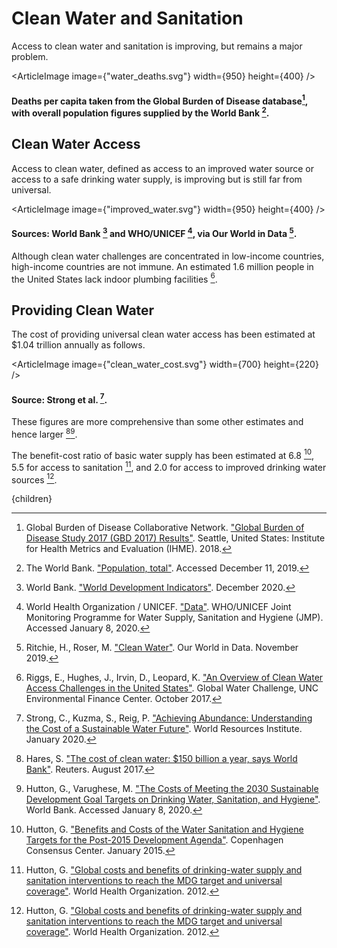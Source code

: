


# Clean Water and Sanitation
Access to clean water and sanitation is improving, but remains a major problem.

<ArticleImage image={"water_deaths.svg"} width={950} height={400} />
#### Deaths per capita taken from the Global Burden of Disease database[^1], with overall population figures supplied by the World Bank [^9].

## Clean Water Access
Access to clean water, defined as access to an improved water source or access to a safe drinking water supply, is improving but is still far from universal.

<ArticleImage image={"improved_water.svg"} width={950} height={400} />
#### Sources: World Bank [^10] and WHO/UNICEF [^11], via Our World in Data [^7].

Although clean water challenges are concentrated in low-income countries, high-income countries are not immune. An estimated 1.6 million people in the United States lack indoor plumbing facilities [^6].

## Providing Clean Water
The cost of providing universal clean water access has been estimated at $1.04 trillion annually as follows.

<ArticleImage image={"clean_water_cost.svg"} width={700} height={220} />
#### Source: Strong et al. [^8].

These figures are more comprehensive than some other estimates and hence larger [^2][^5].

The benefit-cost ratio of basic water supply has been estimated at 6.8 [^3], 5.5 for access to sanitation [^4], and 2.0 for access to improved drinking water sources [^4].

<PrioritizeCleanWaterSolution />
<WaterUltrafiltration />

[^1]: Global Burden of Disease Collaborative Network. ["Global Burden of Disease Study 2017 (GBD 2017) Results"](http://ghdx.healthdata.org/gbd-results-tool). Seattle, United States: Institute for Health Metrics and Evaluation (IHME). 2018.

[^2]: Hares, S. ["The cost of clean water: $150 billion a year, says World Bank"](https://www.reuters.com/article/us-global-water-health/the-cost-of-clean-water-150-billion-a-year-says-world-bank-idUSKCN1B812E). Reuters. August 2017.

[^3]: Hutton, G. ["Benefits and Costs of the Water Sanitation and Hygiene Targets for the Post-2015 Development Agenda"](https://www.copenhagenconsensus.com/sites/default/files/water_sanitation_assessment_-_hutton.pdf). Copenhagen Consensus Center. January 2015.

[^4]: Hutton, G. ["Global costs and benefits of drinking-water supply and sanitation interventions to reach the MDG target and universal coverage"](https://www.who.int/water_sanitation_health/publications/global_costs/en/). World Health Organization. 2012.

[^5]: Hutton, G., Varughese, M. ["The Costs of Meeting the 2030 Sustainable Development Goal Targets on Drinking Water, Sanitation, and Hygiene"](https://www.worldbank.org/en/topic/water/publication/the-costs-of-meeting-the-2030-sustainable-development-goal-targets-on-drinking-water-sanitation-and-hygiene). World Bank. Accessed January 8, 2020.

[^6]: Riggs, E., Hughes, J., Irvin, D., Leopard, K. ["An Overview of Clean Water Access Challenges in the United States"](http://efc.web.unc.edu/2018/02/13/clean-water-access-challenges-in-the-united-states/). Global Water Challenge, UNC Environmental Finance Center. October 2017.

[^7]: Ritchie, H., Roser, M. ["Clean Water"](https://ourworldindata.org/water-access). Our World in Data. November 2019.

[^8]: Strong, C., Kuzma, S., Reig, P. ["Achieving Abundance: Understanding the Cost of a Sustainable Water Future"](https://www.wri.org/publication/achieving-abundance?downloaded=true). World Resources Institute. January 2020.

[^9]: The World Bank. ["Population, total"](https://data.worldbank.org/indicator/SP.POP.TOTL). Accessed December 11, 2019.

[^10]: World Bank. ["World Development Indicators"](https://datacatalog.worldbank.org/dataset/world-development-indicators). December 2020.

[^11]: World Health Organization / UNICEF. ["Data"](https://washdata.org/data). WHO/UNICEF Joint Monitoring Programme for Water Supply, Sanitation and Hygiene (JMP). Accessed January 8, 2020.

  <Article 
    focusAreaUrl={focusAreaUrl} 
    hierarchy={hierarchy} 
    site={site}
  >
    {children}
  </Article>